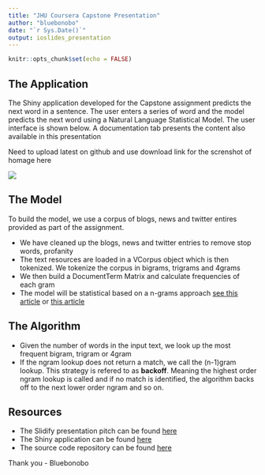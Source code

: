 ```yaml
---
title: "JHU Coursera Capstone Presentation"
author: "bluebonobo"
date: "`r Sys.Date()`"
output: ioslides_presentation
---
```


```r
knitr::opts_chunk$set(echo = FALSE)
```

## The Application
The Shiny application developed for the Capstone assignment predicts the next word in a sentence. The user enters a series of word and the model predicts the next word using a Natural Language Statistical Model. The user interface is shown below. A documentation tab presents the content also available in this presentation

Need to upload latest on github and use download link for the screnshot of homage here

![](https://raw.githubusercontent.com/bluebonobo/coursera_hopkins_capstone/3d235736541668249e9915483416ddd17b38f451/shinyapp/CapstoneShinyApp/WWW/coursera-logo-thumb.png)


## The Model
To build the model, we use a corpus of blogs, news and twitter entires provided as part of the assignment.

- We have cleaned up the blogs, news and twitter entries to remove stop words, profanity
- The text resources are loaded in a VCorpus object which is then tokenized. We tokenize the corpus in bigrams, trigrams and 4grams
- We then build a DocumentTerm Matrix and calculate frequencies of each gram
- The model will be statistical based on a n-grams approach [see this article](https://towardsai.net/p/nlp/how-do-language-models-predict-the-next-word) or [this article](https://towardsdatascience.com/sentence-generation-with-n-gram-21a5eef36a1b)


## The Algorithm

- Given the number of words in the input text, we look up the most frequent bigram, trigram or 4gram
- If the ngram lookup does not return a match, we call the (n-1)gram lookup. This strategy is refered to as **backoff**. Meaning the highest order ngram lookup is called and if no match is identified, the algorithm backs off to the next lower order ngram and so on.

## Resources
- The Slidify presentation pitch can be found [here](https://bluebonobo.github.io/coursera_hopkins_developingdataproducts/)
- The Shiny application can be found [here](https://bluebonobo.shinyapps.io/week4shinyapp)
- The source code repository can be found [here](https://github.com/bluebonobo/coursera_hopkins_capstone/)





Thank you - Bluebonobo





